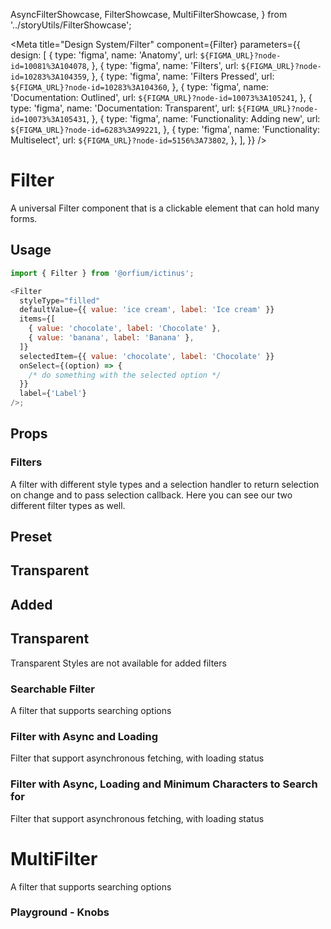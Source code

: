 
  AsyncFilterShowcase,
  FilterShowcase,
  MultiFilterShowcase,
} from '../storyUtils/FilterShowcase';

<Meta
  title="Design System/Filter"
  component={Filter}
  parameters={{
    design: [
      {
        type: 'figma',
        name: 'Anatomy',
        url: `${FIGMA_URL}?node-id=10081%3A104078`,
      },
      {
        type: 'figma',
        name: 'Filters',
        url: `${FIGMA_URL}?node-id=10283%3A104359`,
      },
      {
        type: 'figma',
        name: 'Filters Pressed',
        url: `${FIGMA_URL}?node-id=10283%3A104360`,
      },
      {
        type: 'figma',
        name: 'Documentation: Outlined',
        url: `${FIGMA_URL}?node-id=10073%3A105241`,
      },
      {
        type: 'figma',
        name: 'Documentation: Transparent',
        url: `${FIGMA_URL}?node-id=10073%3A105431`,
      },
      {
        type: 'figma',
        name: 'Functionality: Adding new',
        url: `${FIGMA_URL}?node-id=6283%3A99221`,
      },
      {
        type: 'figma',
        name: 'Functionality: Multiselect',
        url: `${FIGMA_URL}?node-id=5156%3A73802`,
      },
    ],
  }}
/>

# Filter

A universal Filter component that is a clickable element that can hold many forms.

## Usage

```js
import { Filter } from '@orfium/ictinus';

<Filter
  styleType="filled"
  defaultValue={{ value: 'ice cream', label: 'Ice cream' }}
  items={[
    { value: 'chocolate', label: 'Chocolate' },
    { value: 'banana', label: 'Banana' },
  ]}
  selectedItem={{ value: 'chocolate', label: 'Chocolate' }}
  onSelect={(option) => {
    /* do something with the selected option */
  }}
  label={'Label'}
/>;
```

## Props

<Props of={Filter} />

### Filters

A filter with different style types and a selection handler to return selection on change and to pass selection callback.
Here you can see our two different filter types as well.

<Preview>
  <Story name="Preset Filter">
    <h2>Preset</h2>
    <Stack isVertical>
      <FilterShowcase styleType="filled" />
      <FilterShowcase styleType="filled" buttonType={'secondary'} />
    </Stack>
    <h2>Transparent</h2>
    <Stack isVertical>
      <FilterShowcase styleType="transparent" />
      <FilterShowcase styleType="transparent" buttonType={'secondary'} />
    </Stack>
  </Story>
  <Story name="Added Filter">
    <h2>Added</h2>
    <Stack isVertical>
      <FilterShowcase styleType="filled" filterType={'added'} />
      <FilterShowcase styleType="filled" filterType={'added'} buttonType={'secondary'} />
    </Stack>
    <h2>Transparent</h2>
    <div>Transparent Styles are not available for added filters</div>
  </Story>
</Preview>

### Searchable Filter

A filter that supports searching options

<Preview>
  <Story name="Searchable Filter">
    <Stack>
      <FilterShowcase styleType="filled" isSearchable />
    </Stack>
  </Story>
</Preview>

### Filter with Async and Loading

Filter that support asynchronous fetching, with loading status

<Preview>
  <Story name="Async Filter">
    <AsyncFilterShowcase />
  </Story>
</Preview>

### Filter with Async, Loading and Minimum Characters to Search for

Filter that support asynchronous fetching, with loading status

<Preview>
  <Story name="Async Filter with min characters">
    <AsyncFilterShowcase minCharactersToSearch={3} />
  </Story>
</Preview>

# MultiFilter

A filter that supports searching options

<Preview>
  <Story name="MultiFilter">
    <Stack>
      <MultiFilterShowcase
        styleType={select('styleType', ['filled', 'transparent'], 'filled')}
        buttonType={select('buttonType', ['primary', 'secondary'], 'primary')}
        hasSelectAllOption={boolean('Select All', false)}
        isSearchable
      />
    </Stack>
  </Story>
</Preview>

### Playground - Knobs

<Preview>
  <Story name="Playground" parameters={{ decorators: [withKnobs] }}>
    <FilterShowcase
      items={[
        { value: 'apple', label: 'Apple' },
        { value: 'orange', label: 'Orange' },
        { value: 'banana', label: 'Banana' },
      ]}
      label={text('text', 'you can change me')}
      selectedItem={select('selectedItem', [
        { value: 'apple', label: 'Apple' },
        { value: 'orange', label: 'Orange' },
        { value: 'banana', label: 'Banana' },
      ])}
      defaultValue={
        (select('defaultValue', [
          { value: 'peach', label: 'Peach' },
          { value: 'watermelon', label: 'Watermelon' },
        ]),
        { value: 'peach', label: 'Peach' })
      }
      styleType={select('styleType', ['filled', 'transparent'], 'filled')}
      filterType={select('filterType', ['preset', 'added'], 'preset')}
      isSearchable={boolean('isSearchable', false)}
      buttonType={select('buttonType', ['primary', 'secondary'], 'primary')}
    />
  </Story>
</Preview>
